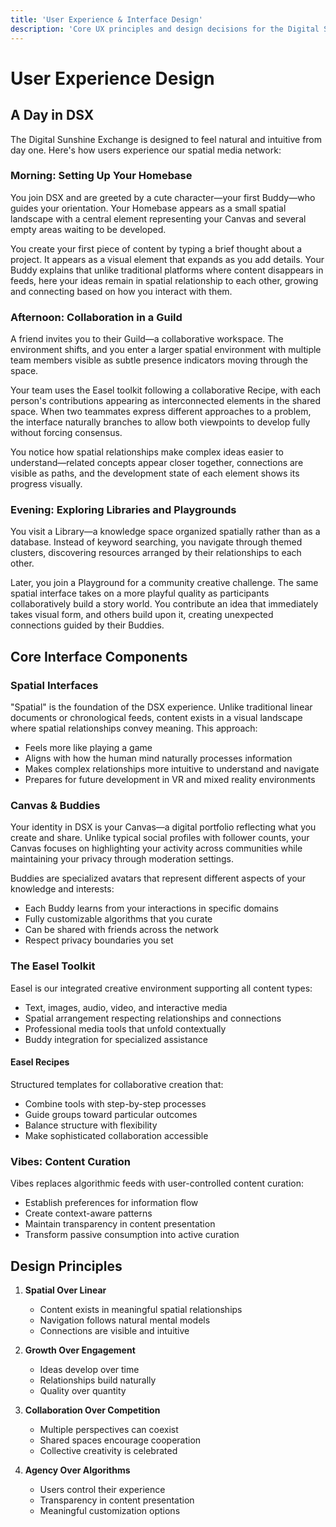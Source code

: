 ```yaml
---
title: 'User Experience & Interface Design'
description: 'Core UX principles and design decisions for the Digital Sunshine Exchange'
---
```


# User Experience Design

## A Day in DSX

The Digital Sunshine Exchange is designed to feel natural and intuitive from day one. Here's how users experience our spatial media network:

### Morning: Setting Up Your Homebase

You join DSX and are greeted by a cute character—your first Buddy—who guides your orientation. Your Homebase appears as a small spatial landscape with a central element representing your Canvas and several empty areas waiting to be developed.

You create your first piece of content by typing a brief thought about a project. It appears as a visual element that expands as you add details. Your Buddy explains that unlike traditional platforms where content disappears in feeds, here your ideas remain in spatial relationship to each other, growing and connecting based on how you interact with them.

### Afternoon: Collaboration in a Guild

A friend invites you to their Guild—a collaborative workspace. The environment shifts, and you enter a larger spatial environment with multiple team members visible as subtle presence indicators moving through the space.

Your team uses the Easel toolkit following a collaborative Recipe, with each person's contributions appearing as interconnected elements in the shared space. When two teammates express different approaches to a problem, the interface naturally branches to allow both viewpoints to develop fully without forcing consensus.

You notice how spatial relationships make complex ideas easier to understand—related concepts appear closer together, connections are visible as paths, and the development state of each element shows its progress visually.

### Evening: Exploring Libraries and Playgrounds

You visit a Library—a knowledge space organized spatially rather than as a database. Instead of keyword searching, you navigate through themed clusters, discovering resources arranged by their relationships to each other.

Later, you join a Playground for a community creative challenge. The same spatial interface takes on a more playful quality as participants collaboratively build a story world. You contribute an idea that immediately takes visual form, and others build upon it, creating unexpected connections guided by their Buddies.

## Core Interface Components

### Spatial Interfaces

"Spatial" is the foundation of the DSX experience. Unlike traditional linear documents or chronological feeds, content exists in a visual landscape where spatial relationships convey meaning. This approach:

- Feels more like playing a game
- Aligns with how the human mind naturally processes information
- Makes complex relationships more intuitive to understand and navigate
- Prepares for future development in VR and mixed reality environments

### Canvas & Buddies

Your identity in DSX is your Canvas—a digital portfolio reflecting what you create and share. Unlike typical social profiles with follower counts, your Canvas focuses on highlighting your activity across communities while maintaining your privacy through moderation settings.

Buddies are specialized avatars that represent different aspects of your knowledge and interests:
- Each Buddy learns from your interactions in specific domains
- Fully customizable algorithms that you curate
- Can be shared with friends across the network
- Respect privacy boundaries you set

### The Easel Toolkit

Easel is our integrated creative environment supporting all content types:
- Text, images, audio, video, and interactive media
- Spatial arrangement respecting relationships and connections
- Professional media tools that unfold contextually
- Buddy integration for specialized assistance

#### Easel Recipes
Structured templates for collaborative creation that:
- Combine tools with step-by-step processes
- Guide groups toward particular outcomes
- Balance structure with flexibility
- Make sophisticated collaboration accessible

### Vibes: Content Curation

Vibes replaces algorithmic feeds with user-controlled content curation:
- Establish preferences for information flow
- Create context-aware patterns
- Maintain transparency in content presentation
- Transform passive consumption into active curation

## Design Principles

1. **Spatial Over Linear**
   - Content exists in meaningful spatial relationships
   - Navigation follows natural mental models
   - Connections are visible and intuitive

2. **Growth Over Engagement**
   - Ideas develop over time
   - Relationships build naturally
   - Quality over quantity

3. **Collaboration Over Competition**
   - Multiple perspectives can coexist
   - Shared spaces encourage cooperation
   - Collective creativity is celebrated

4. **Agency Over Algorithms**
   - Users control their experience
   - Transparency in content presentation
   - Meaningful customization options
